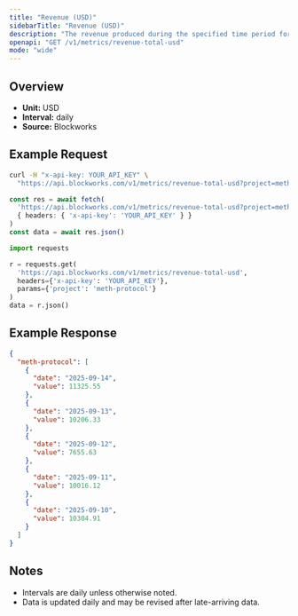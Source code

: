 ```yaml
---
title: "Revenue (USD)"
sidebarTitle: "Revenue (USD)"
description: "The revenue produced during the specified time period for given project."
openapi: "GET /v1/metrics/revenue-total-usd"
mode: "wide"
---
```


## Overview

- **Unit:** USD
- **Interval:** daily
- **Source:** Blockworks

## Example Request

<CodeGroup>

```bash cURL
curl -H "x-api-key: YOUR_API_KEY" \
  "https://api.blockworks.com/v1/metrics/revenue-total-usd?project=meth-protocol"
```

```typescript TypeScript
const res = await fetch(
  'https://api.blockworks.com/v1/metrics/revenue-total-usd?project=meth-protocol',
  { headers: { 'x-api-key': 'YOUR_API_KEY' } }
)
const data = await res.json()
```

```python Python
import requests

r = requests.get(
  'https://api.blockworks.com/v1/metrics/revenue-total-usd',
  headers={'x-api-key': 'YOUR_API_KEY'},
  params={'project': 'meth-protocol'}
)
data = r.json()
```

</CodeGroup>

## Example Response

```json
{
  "meth-protocol": [
    {
      "date": "2025-09-14",
      "value": 11325.55
    },
    {
      "date": "2025-09-13",
      "value": 10206.33
    },
    {
      "date": "2025-09-12",
      "value": 7655.63
    },
    {
      "date": "2025-09-11",
      "value": 10016.12
    },
    {
      "date": "2025-09-10",
      "value": 10304.91
    }
  ]
}
```

## Notes
- Intervals are daily unless otherwise noted.
- Data is updated daily and may be revised after late-arriving data.